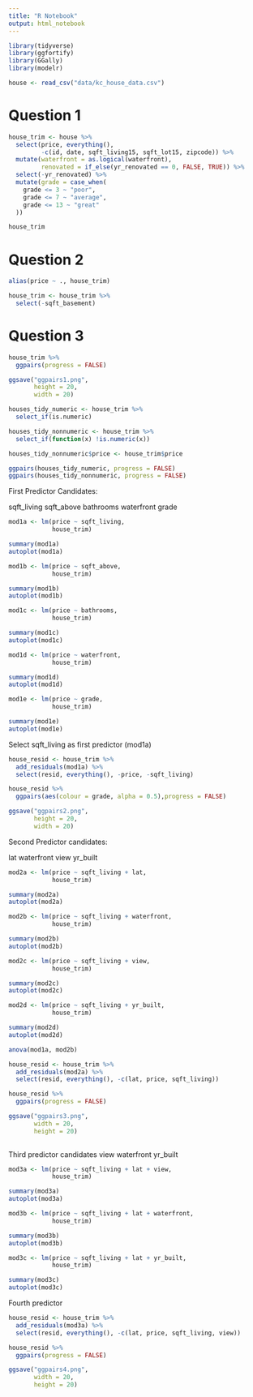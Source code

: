 ```yaml
---
title: "R Notebook"
output: html_notebook
---
```


```r

library(tidyverse)
library(ggfortify)
library(GGally)
library(modelr)

```

```r

house <- read_csv("data/kc_house_data.csv")

```
# Question 1

```r

house_trim <- house %>% 
  select(price, everything(),
         -c(id, date, sqft_living15, sqft_lot15, zipcode)) %>% 
  mutate(waterfront = as.logical(waterfront),
         renovated = if_else(yr_renovated == 0, FALSE, TRUE)) %>% 
  select(-yr_renovated) %>% 
  mutate(grade = case_when(
    grade <= 3 ~ "poor",
    grade <= 7 ~ "average",
    grade <= 13 ~ "great"
  ))

house_trim

```
# Question 2

```r

alias(price ~ ., house_trim)

```

```r

house_trim <- house_trim %>% 
  select(-sqft_basement)

```

# Question 3

```r

house_trim %>% 
  ggpairs(progress = FALSE)

ggsave("ggpairs1.png",
       height = 20,
       width = 20)

```

```r

houses_tidy_numeric <- house_trim %>%
  select_if(is.numeric)

houses_tidy_nonnumeric <- house_trim %>%
  select_if(function(x) !is.numeric(x))

houses_tidy_nonnumeric$price <- house_trim$price

ggpairs(houses_tidy_numeric, progress = FALSE)
ggpairs(houses_tidy_nonnumeric, progress = FALSE)

```

First Predictor Candidates:

sqft_living
sqft_above
bathrooms
waterfront
grade

```r

mod1a <- lm(price ~ sqft_living,
            house_trim)

summary(mod1a)
autoplot(mod1a)

```

```r

mod1b <- lm(price ~ sqft_above,
            house_trim)

summary(mod1b)
autoplot(mod1b)

```

```r

mod1c <- lm(price ~ bathrooms,
            house_trim)

summary(mod1c)
autoplot(mod1c)

```


```r

mod1d <- lm(price ~ waterfront,
            house_trim)

summary(mod1d)
autoplot(mod1d)

```

```r

mod1e <- lm(price ~ grade,
            house_trim)

summary(mod1e)
autoplot(mod1e)

```

Select sqft_living as first predictor (mod1a)

```r

house_resid <- house_trim %>% 
  add_residuals(mod1a) %>% 
  select(resid, everything(), -price, -sqft_living)

house_resid %>% 
  ggpairs(aes(colour = grade, alpha = 0.5),progress = FALSE)

ggsave("ggpairs2.png",
       height = 20,
       width = 20)

```

Second Predictor candidates:

lat
waterfront
view
yr_built

```r

mod2a <- lm(price ~ sqft_living + lat, 
            house_trim)

summary(mod2a)
autoplot(mod2a)

```

```r

mod2b <- lm(price ~ sqft_living + waterfront, 
            house_trim)

summary(mod2b)
autoplot(mod2b)

```

```r

mod2c <- lm(price ~ sqft_living + view, 
            house_trim)

summary(mod2c)
autoplot(mod2c)

```

```r

mod2d <- lm(price ~ sqft_living + yr_built, 
            house_trim)

summary(mod2d)
autoplot(mod2d)

```

```r

anova(mod1a, mod2b)

```


```r

house_resid <- house_trim %>% 
  add_residuals(mod2a) %>% 
  select(resid, everything(), -c(lat, price, sqft_living))

house_resid %>% 
  ggpairs(progress = FALSE)

ggsave("ggpairs3.png",
       width = 20,
       height = 20)
  
```

Third predictor candidates
view
waterfront
yr_built


```r

mod3a <- lm(price ~ sqft_living + lat + view, 
            house_trim)

summary(mod3a)
autoplot(mod3a)

```

```r

mod3b <- lm(price ~ sqft_living + lat + waterfront, 
            house_trim)

summary(mod3b)
autoplot(mod3b)

```

```r

mod3c <- lm(price ~ sqft_living + lat + yr_built, 
            house_trim)

summary(mod3c)
autoplot(mod3c)

```

Fourth predictor




```r

house_resid <- house_trim %>% 
  add_residuals(mod3a) %>% 
  select(resid, everything(), -c(lat, price, sqft_living, view))

house_resid %>% 
  ggpairs(progress = FALSE)

ggsave("ggpairs4.png",
       width = 20,
       height = 20)

```




